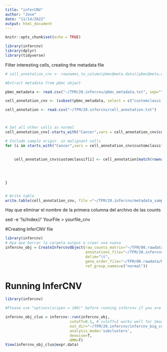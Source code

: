```yaml
---
title: "inferCNV"
author: "Jose"
date: "11/14/2022"
output: html_document
---
```


```r
knitr::opts_chunk$set(echo = TRUE)
```

```r
library(infercnv)
library(dplyr)
library(tidyverse)
```


Filter interesting cells, creating the metadata file

```r

# cell_annotation_cnv <- rownames_to_column(pbmc@meta.data)[pbmc@meta.data$customclassif != "Unknown",c("rowname","customclassif")] %>% remove_rownames(.) %>%  column_to_rownames("rowname")

#Extract metadata from pbmc object

pbmc_metadata <- read.csv("~/TFM/20.infercnv/pbmc_metadata.txt", sep="")

cell_annotation_cnv <- (subset(pbmc_metadata, select = c("customclassif")))

cell_annotation <- read.csv("~/TFM/20.infercnv/cell_annotation.txt")



# Set all other cells as normal
cell_annotation_cnv[-starts_with("Cancer",vars = cell_annotation_cnv$customclassif),] <- "normal"

# Include sample origin  in malignant cells 
for (i in starts_with("Cancer",vars = cell_annotation_cnv$customclassif)) {
  
  
    cell_annotation_cnv$customclassif[i] <- cell_annotation[match(rownames(cell_annotation_cnv)[i],cell_annotation$Index),c("Sample_Origin")]
      
    
      
  
}


# Write table
write.table(cell_annotation_cnv, file ="~/TFM/20.infercnv/metadata_sample_origin.txt",col.names = F,row.names = T,sep ="\t",quote = F)
```



Hay que eliminar el nombre de la primera columna del archivo de las counts 

sed -e '1s/Index//' YourFile > yourfile_cnv

#Creating InferCNV file
```r
library(infercnv)
# Hya que borrar la carpeta output o crear una nueva
infercnv_obj = CreateInfercnvObject(raw_counts_matrix="~/TFM/00.rawdata/matrix_big_cohort_cnv.txt",
                                    annotations_file="~/TFM/20.infercnv/metadata_mbrain_02-019.txt",
                                    delim="\t",
                                    gene_order_file="~/TFM/00.rawdata/hg38_gencode_v27.txt",
                                    ref_group_names=c("normal")) 

```


# Running InferCNV
```r
library(infercnv)

#Please use "options(scipen = 100)" before running infercnv if you are using the analysis_mode="subclusters" option or you may encounter an error while the hclust is being generated.

infercnv_obj_clus = infercnv::run(infercnv_obj,
                             cutoff=0.1, # cutoff=1 works well for Smart-seq2, and cutoff=0.1 works well for 10x Genomics
                             out_dir="~/TFM/20.infercnv/infercnv_big_cohort_subclusters/", 
                             analysis_mode='subclusters',
                             denoise=T,
                             HMM=T)
View(infercnv_obj_clus@expr.data)
```



